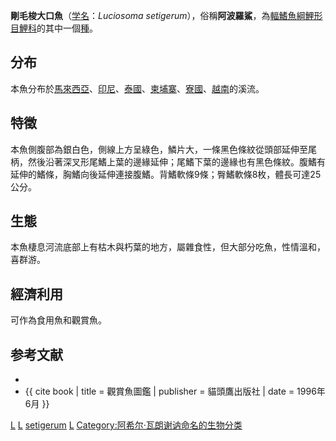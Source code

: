 {{Speciesbox
| genus = Luciosoma
| species = setigerum
| authority = [[Achille_Valenciennes|Valenciennes]], 1842
| image = Luciosoma setigerum.jpg
| status = NE
| status_system = iucn3.1
| synonyms = *''Barbus podonemus''<br /><small>Bleeker, 1850</small> ''
*''Barbus setigerus''<br /><small> Valenciennes, 1842</small> ''
*''Luciosoma trinema''<br /><small>Valenciennes, 1842</small> ''
*''Luciosoma weberii''<br /><small>Popta, 1905</small> ''
}}

'''剛毛梭大口魚'''（[[学名|学名]]：''Luciosoma setigerum''），俗稱'''阿波羅鯊'''，為[[輻鰭魚綱|輻鰭魚綱]][[鯉形目|鯉形目]][[鯉科|鯉科]]的其中一個[[種|種]]。

== 分布 ==
本魚分布於[[馬來西亞|馬來西亞]]、[[印尼|印尼]]、[[泰國|泰國]]、[[柬埔寨|柬埔寨]]、[[寮國|寮國]]、[[越南|越南]]的溪流。

== 特徵 ==
本魚側腹部為銀白色，側線上方呈綠色，鱗片大，一條黑色條紋從頭部延伸至尾柄，然後沿著深叉形尾鰭上葉的邊緣延伸；尾鰭下葉的邊緣也有黑色條紋。腹鰭有延伸的鰭條，胸鰭向後延伸連接腹鰭。背鰭軟條9條；臀鰭軟條8枚，體長可達25公分。

== 生態 ==
本魚棲息河流底部上有枯木與朽葉的地方，屬雜食性，但大部分吃魚，性情溫和，喜群游。

== 經濟利用 ==
可作為食用魚和觀賞魚。

== 参考文献 ==
{{refbegin}}
*{{FishBase_species|genus=Luciosoma|species=setigerum|year=2011|month=12}}
*{{ cite book | title = 觀賞魚圖鑑 | publisher = 貓頭鷹出版社 | date = 1996年6月 }}
{{refend}}
{{Taxonbar}}

[[Category:食用鱼|L]]
[[Category:觀賞魚|L]]
[[Category:梭大口魚屬|setigerum]]
[[Category:1842年描述的魚類|L]]
[[Category:阿希尔·瓦朗谢讷命名的生物分类|Category:阿希尔·瓦朗谢讷命名的生物分类]]